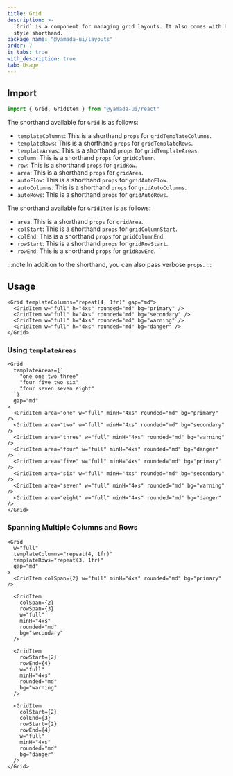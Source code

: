 ```yaml
---
title: Grid
description: >-
  `Grid` is a component for managing grid layouts. It also comes with handy
  style shorthand.
package_name: "@yamada-ui/layouts"
order: 7
is_tabs: true
with_description: true
tab: Usage
---
```


## Import

```ts
import { Grid, GridItem } from "@yamada-ui/react"
```

The shorthand available for `Grid` is as follows:

- `templateColumns`: This is a shorthand `props` for `gridTemplateColumns`.
- `templateRows`: This is a shorthand `props` for `gridTemplateRows`.
- `templateAreas`: This is a shorthand `props` for `gridTemplateAreas`.
- `column`: This is a shorthand `props` for `gridColumn`.
- `row`: This is a shorthand `props` for `gridRow`.
- `area`: This is a shorthand `props` for `gridArea`.
- `autoFlow`: This is a shorthand `props` for `gridAutoFlow`.
- `autoColumns`: This is a shorthand `props` for `gridAutoColumns`.
- `autoRows`: This is a shorthand `props` for `gridAutoRows`.

The shorthand available for `GridItem` is as follows:

- `area`: This is a shorthand `props` for `gridArea`.
- `colStart`: This is a shorthand `props` for `gridColumnStart`.
- `colEnd`: This is a shorthand `props` for `gridColumnEnd`.
- `rowStart`: This is a shorthand `props` for `gridRowStart`.
- `rowEnd`: This is a shorthand `props` for `gridRowEnd`.

:::note
In addition to the shorthand, you can also pass verbose `props`.
:::

## Usage

```tsx
<Grid templateColumns="repeat(4, 1fr)" gap="md">
  <GridItem w="full" h="4xs" rounded="md" bg="primary" />
  <GridItem w="full" h="4xs" rounded="md" bg="secondary" />
  <GridItem w="full" h="4xs" rounded="md" bg="warning" />
  <GridItem w="full" h="4xs" rounded="md" bg="danger" />
</Grid>
```

### Using `templateAreas`

```tsx
<Grid
  templateAreas={`
    "one one two three"
    "four five two six"
    "four seven seven eight"
  `}
  gap="md"
>
  <GridItem area="one" w="full" minH="4xs" rounded="md" bg="primary" />
  <GridItem area="two" w="full" minH="4xs" rounded="md" bg="secondary" />
  <GridItem area="three" w="full" minH="4xs" rounded="md" bg="warning" />
  <GridItem area="four" w="full" minH="4xs" rounded="md" bg="danger" />
  <GridItem area="five" w="full" minH="4xs" rounded="md" bg="primary" />
  <GridItem area="six" w="full" minH="4xs" rounded="md" bg="secondary" />
  <GridItem area="seven" w="full" minH="4xs" rounded="md" bg="warning" />
  <GridItem area="eight" w="full" minH="4xs" rounded="md" bg="danger" />
</Grid>
```

### Spanning Multiple Columns and Rows

```tsx
<Grid
  w="full"
  templateColumns="repeat(4, 1fr)"
  templateRows="repeat(3, 1fr)"
  gap="md"
>
  <GridItem colSpan={2} w="full" minH="4xs" rounded="md" bg="primary" />

  <GridItem
    colSpan={2}
    rowSpan={3}
    w="full"
    minH="4xs"
    rounded="md"
    bg="secondary"
  />

  <GridItem
    rowStart={2}
    rowEnd={4}
    w="full"
    minH="4xs"
    rounded="md"
    bg="warning"
  />

  <GridItem
    colStart={2}
    colEnd={3}
    rowStart={2}
    rowEnd={4}
    w="full"
    minH="4xs"
    rounded="md"
    bg="danger"
  />
</Grid>
```
